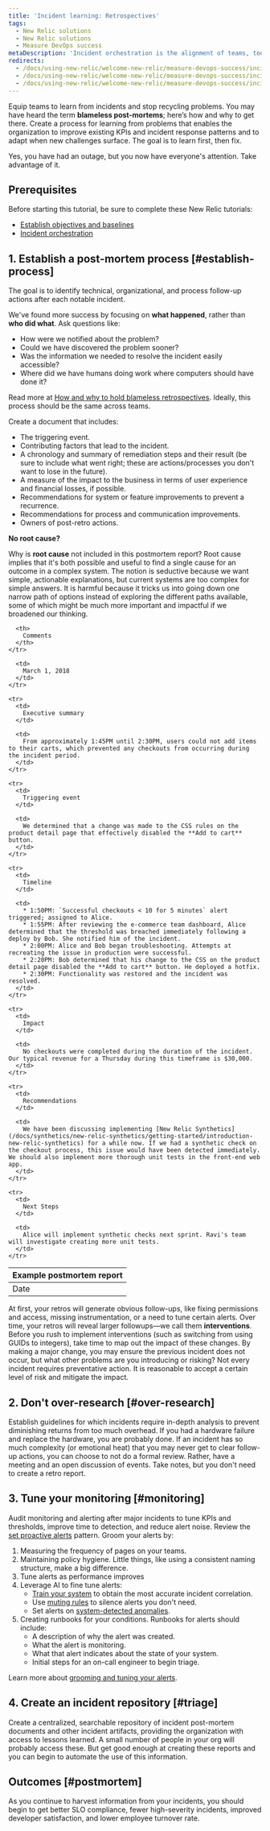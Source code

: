 ```yaml
---
title: 'Incident learning: Retrospectives'
tags:
  - New Relic solutions
  - New Relic solutions
  - Measure DevOps success
metaDescription: 'Incident orchestration is the alignment of teams, tools, and processes to prepare for incidents and outages in your software.'
redirects:
  - /docs/using-new-relic/welcome-new-relic/measure-devops-success/incident-learning-align-teams-tools-processes
  - /docs/using-new-relic/welcome-new-relic/measure-devops-success/incident-learning-retrospectives
  - /docs/using-new-relic/welcome-new-relic/measure-devops-success/incident-learning-delete
---
```


Equip teams to learn from incidents and stop recycling problems. You may have heard the term **blameless post-mortems**; here’s how and why to get there. Create a process for learning from problems that enables the organization to improve existing KPIs and incident response patterns and to adapt when new challenges surface. The goal is to learn first, then fix.

Yes, you have had an outage, but you now have everyone's attention. Take advantage of it.

## Prerequisites

Before starting this tutorial, be sure to complete these New Relic tutorials:

* [Establish objectives and baselines](/docs/using-new-relic/welcome-new-relic/optimize-your-cloud-native-environment/establish-objectives-baselines-define-team-slos)
* [Incident orchestration](/docs/using-new-relic/welcome-new-relic/measure-devops-success/incident-orchestration-align-teams-tools-processes)

## 1. Establish a post-mortem process [#establish-process]

The goal is to identify technical, organizational, and process follow-up actions after each notable incident.

We've found more success by focusing on **what happened**, rather than **who did what**. Ask questions like:

* How were we notified about the problem?
* Could we have discovered the problem sooner?
* Was the information we needed to resolve the incident easily accessible?
* Where did we have humans doing work where computers should have done it?

Read more at [How and why to hold blameless retrospectives](https://blog.newrelic.com/technology/blameless-retrospectives/). Ideally, this process should be the same across teams.

Create a document that includes:

* The triggering event.
* Contributing factors that lead to the incident.
* A chronology and summary of remediation steps and their result (be sure to include what went right; these are actions/processes you don't want to lose in the future).
* A measure of the impact to the business in terms of user experience and financial losses, if possible.
* Recommendations for system or feature improvements to prevent a recurrence.
* Recommendations for process and communication improvements.
* Owners of post-retro actions.

**No root cause?**

Why is **root cause** not included in this postmortem report? Root cause implies that it's both possible and useful to find a single cause for an outcome in a complex system. The notion is seductive because we want simple, actionable explanations, but current systems are too complex for simple answers. It is harmful because it tricks us into going down one narrow path of options instead of exploring the different paths available, some of which might be much more important and impactful if we broadened our thinking.

<table>
  <thead>
    <tr>
      <th style={{ width: "200px" }}>
        Example postmortem report
      </th>

      <th>
        Comments
      </th>
    </tr>
  </thead>

  <tbody>
    <tr>
      <td>
        Date
      </td>

      <td>
        March 1, 2018
      </td>
    </tr>

    <tr>
      <td>
        Executive summary
      </td>

      <td>
        From approximately 1:45PM until 2:30PM, users could not add items to their carts, which prevented any checkouts from occurring during the incident period.
      </td>
    </tr>

    <tr>
      <td>
        Triggering event
      </td>

      <td>
        We determined that a change was made to the CSS rules on the product detail page that effectively disabled the **Add to cart** button.
      </td>
    </tr>

    <tr>
      <td>
        Timeline
      </td>

      <td>
        * 1:50PM: `Successful checkouts < 10 for 5 minutes` alert triggered; assigned to Alice.
        * 1:55PM: After reviewing the e-commerce team dashboard, Alice determined that the threshold was breached immediately following a deploy by Bob. She notified him of the incident.
        * 2:00PM: Alice and Bob began troubleshooting. Attempts at recreating the issue in production were successful.
        * 2:20PM: Bob determined that his change to the CSS on the product detail page disabled the **Add to cart** button. He deployed a hotfix.
        * 2:30PM: Functionality was restored and the incident was resolved.
      </td>
    </tr>

    <tr>
      <td>
        Impact
      </td>

      <td>
        No checkouts were completed during the duration of the incident. Our typical revenue for a Thursday during this timeframe is $30,000.
      </td>
    </tr>

    <tr>
      <td>
        Recommendations
      </td>

      <td>
        We have been discussing implementing [New Relic Synthetics](/docs/synthetics/new-relic-synthetics/getting-started/introduction-new-relic-synthetics) for a while now. If we had a synthetic check on the checkout process, this issue would have been detected immediately. We should also implement more thorough unit tests in the front-end web app.
      </td>
    </tr>

    <tr>
      <td>
        Next Steps
      </td>

      <td>
        Alice will implement synthetic checks next sprint. Ravi's team will investigate creating more unit tests.
      </td>
    </tr>
  </tbody>
</table>

At first, your retros will generate obvious follow-ups, like fixing permissions and access, missing instrumentation, or a need to tune certain alerts. Over time, your retros will reveal larger followups—we call them **interventions**. Before you rush to implement interventions (such as switching from using GUIDs to integers), take time to map out the impact of these changes. By making a major change, you may ensure the previous incident does not occur, but what other problems are you introducing or risking? Not every incident requires preventative action. It is reasonable to accept a certain level of risk and mitigate the impact.

## 2. Don't over-research [#over-research]

Establish guidelines for which incidents require in-depth analysis to prevent diminishing returns from too much overhead. If you had a hardware failure and replace the hardware, you are probably done. If an incident has so much complexity (or emotional heat) that you may never get to clear follow-up actions, you can choose to not do a formal review. Rather, have a meeting and an open discussion of events. Take notes, but you don't need to create a retro report.

## 3. Tune your monitoring [#monitoring]

Audit monitoring and alerting after major incidents to tune KPIs and thresholds, improve time to detection, and reduce alert noise. Review the [set proactive alerts](/docs/using-new-relic/welcome-new-relic/optimize-your-cloud-native-environment/set-proactive-alerts-align-teams-tools-processes-incident-response) pattern. Groom your alerts by:

1. Measuring the frequency of pages on your teams.
2. Maintaining policy hygiene. Little things, like using a consistent naming structure, make a big difference.
3. Tune alerts as performance improves
4. Leverage AI to fine tune alerts:
   * [Train your system](/docs/alerts-applied-intelligence/applied-intelligence/incident-intelligence/get-started-incident-intelligence#) to obtain the most accurate incident correlation.
   * Use [muting rules](/docs/alerts-applied-intelligence/new-relic-alerts/alert-notifications/muting-rules-suppress-notifications) to silence alerts you don't need.
   * Set alerts on [system-detected anomalies](/docs/alerts-applied-intelligence/applied-intelligence/proactive-detection/proactive-detection-applied-intelligence).
5. Creating runbooks for your conditions. Runbooks for alerts should include:
   * A description of why the alert was created.
   * What the alert is monitoring.
   * What that alert indicates about the state of your system.
   * Initial steps for an on-call engineer to begin triage.

Learn more about [grooming and tuning your alerts](https://blog.newrelic.com/engineering/prevent-alert-fatigue/).

## 4. Create an incident repository [#triage]

Create a centralized, searchable repository of incident post-mortem documents and other incident artifacts, providing the organization with access to lessons learned. A small number of people in your org will probably access these. But get good enough at creating these reports and you can begin to automate the use of this information.

## Outcomes [#postmortem]

As you continue to harvest information from your incidents, you should begin to get better SLO compliance, fewer high-severity incidents, improved developer satisfaction, and lower employee turnover rate.